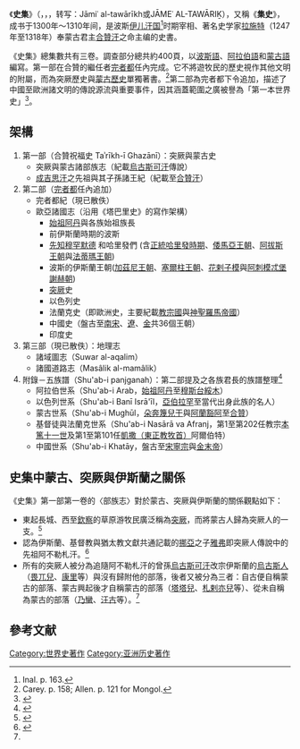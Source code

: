 {{expert|time=2010-11-07T09:44:00+00:00}}

《'''史集'''》（{{lang-mn|Судрын чуулган}}，{{lang-ar|جامع التواريخ}}，{{lang-fa|جامع‌التواریخ}}，转写：Jāmiʿ al-tawārīkh或JĀMEʿ AL-TAWĀRIḴ），又稱《'''集史'''》，成书于1300年～1310年间，是波斯[[伊儿汗国|伊儿汗国]]<ref>Inal. p. 163.</ref>时期宰相、著名史学家[[拉施特|拉施特]]（1247年至1318年）奉蒙古君主[[合贊汗|合贊汗]]之命主编的史書。

《史集》總集數共有三卷。調查部分總共約400頁，以[[波斯語|波斯語]]、[[阿拉伯語|阿拉伯語]]和[[蒙古語|蒙古語]]編寫。第一部在合贊的繼任者[[完者都|完者都]]任內完成。它不將遊牧民的歷史視作其他文明的附屬，而為突厥歷史與[[蒙古歷史|蒙古歷史]]單獨著書。<ref>Carey. p. 158; Allen. p. 121 for Mongol.</ref>第二部為完者都下令追加，描述了中國至歐洲諸文明的傳說源流與重要事件，因其涵蓋範圍之廣被譽為「第一本世界史」<ref name="Melville">{{cite web|last=Melville|first=Charles|title=JĀMEʿ AL-TAWĀRIḴ|url=http://www.iranicaonline.org/articles/jame-al-tawarik|work=Encyclopædia Iranica|publisher=Columbia University|accessdate=2 February 2012|archive-date=2012-03-18|archive-url=https://www.webcitation.org/66FdLE1FN?url=http://www.iranicaonline.org/articles/jame-al-tawarik|dead-url=no}}</ref>。

== 架構 ==
# 第一部（合贊祝福史 Taʾrīkh-ī Ghazānī）：突厥與蒙古史
#* 突厥與蒙古諸部族志（紀載[[烏古斯可汗|烏古斯可汗]]傳說）
#* [[成吉思汗|成吉思汗]]之先祖與其子孫諸王紀（紀載至[[合贊汗|合贊汗]]）
# 第二部（[[完者都|完者都]]任內追加）
#* 完者都紀（現已散佚）
#* 歐亞諸國志（沿用《塔巴里史》的寫作架構）
#** [[亞當|始祖阿丹]]與各族始祖族長
#** 前伊斯蘭時期的波斯
#** [[先知穆罕默德|先知穆罕默德]] 和哈里發們 (含[[正統哈里發時期|正統哈里發時期]]、[[倭馬亞王朝|倭馬亞王朝]]、[[阿拔斯王朝|阿拔斯王朝]]與[[法蒂瑪王朝|法蒂瑪王朝]])
#** 波斯的伊斯蘭王朝([[加茲尼王朝|加茲尼王朝]]、[[塞爾柱王朝|塞爾柱王朝]]、[[花剌子模|花剌子模]]與[[阿薩辛派|阿刺模忒堡謝赫朝]])
#** [[突厥|突厥]]史
#** 以色列史
#** 法蘭克史（即歐洲史，主要紀載[[教宗國|教宗國]]與[[神聖羅馬帝國|神聖羅馬帝國]]）
#** 中國史（盤古至[[南宋|南宋]]、[[遼|遼]]、[[金|金]]共36個王朝）
#** 印度史
# 第三部（現已散佚）：地理志
#* 諸域圖志（Suwar al-aqalim）
#* 諸國道路志（Masâlik al-mamâlik）
# 附錄－五族譜（Shu'ab-i panjganah）：第二部提及之各族君長的族譜整理<ref>{{Cite web |url=http://www.ihss.pku.edu.cn/templates/learning/index.aspx?nodeid=121&page=ContentPage&contentid=3270|title=【文研讲座136】王一丹：从《五族谱》看波斯人对欧亚诸民族的认知|date=2019-09-17 |publisher=北京大學人文社會科學研究院 |language=中文}}</ref>
#* 阿拉伯世系（Shu'ab-i Arab，[[亞當|始祖阿丹]]至[[穆斯台綏木|穆斯台綏木]]）
#* 以色列世系（Shu'ab-i Banī Isrā'īl，[[亞伯拉罕|亞伯拉罕]]至當代出身此族的名人）
#* 蒙古世系（Shu'ab-i Mughūl，[[朵奔篾兒干|朵奔篾兒干]]與[[阿蘭豁阿|阿蘭豁阿]]至[[合贊|合贊]]）
#* 基督徒與法蘭克世系（Shu'ab-i Nasārā va Afranj，第1至第202任教宗[[本篤十一世|本篤十一世]]及第1至第101任[[凱撒_(頭銜)|凱撒（東正教牧首）]]阿爾伯特）
#* 中國世系（Shu'ab-i Khatāy，盤古至[[宋寧宗|宋寧宗]]與[[金末帝|金末帝]]）

== 史集中蒙古、突厥與伊斯蘭之關係 ==
《史集》第一部第一卷的〈部族志〉對於蒙古、突厥與伊斯蘭的關係觀點如下：

* 東起長城、西至[[欽察|欽察]]的草原游牧民廣泛稱為[[突厥|突厥]]，而將蒙古人歸為突厥人的一支。<ref name=“jp121”> {{Cite book | editor = 拉施特 | title = 史集（中文版） | location = 北京 | publisher = 商務印書館 | pages =121~124頁 | ISBN = 9787100077293 | url = https://dl.ziliaozhan.org/%E4%B9%A6%E7%B1%8D/pdf/%E5%95%86%E5%8A%A1/%E5%8F%B2%E9%9B%86%20%E7%AC%AC%E4%B8%80%E5%8D%B7%20%E7%AC%AC%E4%B8%80%E5%88%86%E5%86%8C.pdf}} </ref>
* 認為伊斯蘭、基督教與猶太教文獻共通記載的[[挪亞|挪亞]]之子[[雅弗|雅弗]]即突厥人傳說中的先祖阿不勒札汗。<ref> {{Cite book | editor = 拉施特 | title = 史集（中文版） | location = 北京 | publisher = 商務印書館 | pages =80頁 | ISBN = 9787100077293 | url = https://dl.ziliaozhan.org/%E4%B9%A6%E7%B1%8D/pdf/%E5%95%86%E5%8A%A1/%E5%8F%B2%E9%9B%86%20%E7%AC%AC%E4%B8%80%E5%8D%B7%20%E7%AC%AC%E4%B8%80%E5%88%86%E5%86%8C.pdf}} </ref>
* 所有的突厥人被分為追隨阿不勒札汗的曾孫[[烏古斯可汗|烏古斯可汗]]改宗伊斯蘭的[[烏古斯人|烏古斯人]]（[[畏兀兒|畏兀兒]]、[[康里|康里]]等）與沒有歸附他的部落，後者又被分為三者：自古便自稱蒙古的部落、蒙古興起後才自稱蒙古的部落（[[塔塔兒|塔塔兒]]、[[札剌亦兒|札剌亦兒]]等）、從未自稱為蒙古的部落（[[乃蠻|乃蠻]]、[[汪古|汪古]]等）。<ref name=“jp121” />

==參考文献==
{{Reflist}}

{{Authority control}}
[[Category:世界史著作|Category:世界史著作]]
[[Category:亚洲历史著作|Category:亚洲历史著作]]